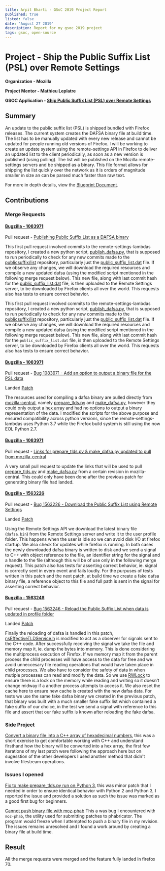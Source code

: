 ```yaml
---
title: Arpit Bharti - GSoC 2019 Project Report
published: true
listed: false
date: 'August 27 2019'
description: Report for my gsoc 2019 project
tags: gsoc, open-source
---
```


# Project - Ship the Public Suffix List (PSL) over Remote Settings

**Organization - Mozilla**

**Project Mentor - Mathieu Leplatre**

**GSOC Application - [Ship Public Suffix List (PSL) over Remote Settings](https://docs.google.com/document/d/1P0Th0FpvTGgq7X5wynVADZFSjVMHc2I0dw1vtRY6N3s/edit?usp=sharing)**

## Summary

An update to the public suffix list (PSL) is shipped bundled with Firefox releases. The current system creates the DAFSA binary file at build time. The list has to be manually updated with every new release and cannot be updated for people running old versions of Firefox. I will be working to create an update system using the remote-settings API in Firefox to deliver an updated list to the client periodically, as soon as a new version is published (using polling). The list will be published on the Mozilla remote-settings servers and be shipped as a binary. This file format allows for shipping the list quickly over the network as it is orders of magnitude smaller in size an can be parsed much faster than raw text.

For more in depth details, view the [Blueprint Document](https://docs.google.com/document/d/1kxlAhu87MQtATxYfBdfRO-WjMHVNo1jA9Gr5mdVBnN8/edit?usp=sharing).

## Contributions

### Merge Requests

#### [Bugzilla - 1083971](https://bugzilla.mozilla.org/show_bug.cgi?id=1083971)

Pull request - [Publishing Public Suffix List as a DAFSA binary](https://github.com/mozilla-services/remote-settings-lambdas/pull/373)

This first pull request involved commits to the remote-settings-lambdas repository, I created a new python script, <a href="https://github.com/mozilla-services/remote-settings-lambdas/blob/master/commands/publish_dafsa.py">publish_dafsa.py</a>, that is supposed to run periodically to check for any new commits made to the <a href="https://github.com/publicsuffix/list">publicsuffix/list</a> repository, particularly just the <a href="https://github.com/publicsuffix/list/blob/master/public_suffix_list.dat">public_suffix_list.dat</a> file. If we observe any changes, we will download the required resources and compile a new updated dafsa (using the modified script mentioned in the following merge request below).
This new file, along with last commit hash for the [public_suffix_list.dat](https://github.com/publicsuffix/list/blob/master/public_suffix_list.dat) file, is then uploaded to the Remote Settings server, to be downloaded by Firefox clients all over the world.
This requests also has tests to ensure correct behavior.

This first pull request involved commits to the remote-settings-lambdas repository,
I created a new python script, [publish_dafsa.py](https://github.com/mozilla-services/remote-settings-lambdas/blob/master/commands/publish_dafsa.py), that is supposed to run periodically to check for any new commits made to the
[publicsuffix/list](https://github.com/publicsuffix/list) repository,
particularly just the [public_suffix_list.dat](https://github.com/publicsuffix/list/blob/master/public_suffix_list.dat) file. If we observe any changes, we will download the required resources and compile a new
updated dafsa (using the modified script mentioned in the following merge request below).
This new file, along with last commit hash for the `public_suffix_list.dat` file, is then uploaded to the Remote Settings server, to be downloaded by Firefox clients
all over the world. This requests also has tests to ensure correct behavior.

#### [Bugzilla - 1083971](https://bugzilla.mozilla.org/show_bug.cgi?id=1083971)

Pull request - [Bug 1083971 - Add an option to output a binary file for the PSL data](https://phabricator.services.mozilla.com/D34364)

Landed [Patch](https://hg.mozilla.org/mozilla-central/rev/822cb68b6ab7)

The resources used for compiling a dafsa binary are pulled directly from [mozilla-central](https://hg.mozilla.org/mozilla-central/), namely [prepare_tlds.py](https://searchfox.org/mozilla-central/source/netwerk/dns/prepare_tlds.py) and [make_dafsa.py](https://searchfox.org/mozilla-central/source/xpcom/ds/tools/make_dafsa.py), however they could only output a [hex array](https://searchfox.org/mozilla-central/source/__GENERATED__/netwerk/dns/etld_data.inc) and had no options to output a binary representation of the data. I modified the scripts for the above purpose and ensured compatibility across python versions, since the remote-settings-lambdas uses Python 3.7 while the Firefox build system is still using the now EOL Python 2.7.

#### [Bugzilla - 1083971](https://bugzilla.mozilla.org/show_bug.cgi?id=1083971) 

Pull request - [Links for prepare_tlds.py & make_dafsa.py updated to pull from mozilla-central](https://github.com/mozilla-services/remote-settings-lambdas/pull/431) 

A very small pull request to update the links that will be used to pull [prepare_tlds.py](https://hg.mozilla.org/mozilla-central/raw-file/822cb68b6ab75c96d7e36aa1f7fffda122d41f0c/netwerk/dns/prepare_tlds.py) and [make_dafsa.py](https://hg.mozilla.org/mozilla-central/raw-file/27de3a352a395fd4fac5964d1027a3144e28224b/xpcom/ds/tools/make_dafsa.py) from a certain revision in mozilla-central. This could only have been done after the previous patch for generating binary file had landed.

#### [Bugzilla - 1563226](https://bugzilla.mozilla.org/show_bug.cgi?id=1563226) 

Pull request - [Bug 1563226 - Download the Public Suffix List using Remote Settings](https://phabricator.services.mozilla.com/D42469) 

Landed [Patch](https://hg.mozilla.org/mozilla-central/rev/3c352981d6c4) 

Using the Remote Settings API we download the latest binary file (`dafsa.bin`) from the Remote Settings server and write it to the user profile folder. This happens when the user is idle so we can avoid disk I/O at firefox startup. We also check for updates while firefox is running. In both cases the newly downloaded dafsa binary is written to disk and we send a signal to C++ with object reference to the file, an identifier string for the signal and a handle to the file (although this will be of use only in the following merge request). This patch also has tests for asserting correct behavior, ie. signal is correctly sent in every event and fails loudly. For the purpuses of tests written in this patch and the next patch, at build time we create a fake dafsa binary file, a reference object to this file and full path is sent in the signal for asserting correct behavior.

#### [Bugzilla - 1563246](https://bugzilla.mozilla.org/show_bug.cgi?id=1563246) 

Pull request - [Bug 1563246 - Reload the Public Suffix List when data is updated in profile folder](https://phabricator.services.mozilla.com/D42470) 

Landed [Patch](https://hg.mozilla.org/mozilla-central/rev/03c9cce08d11) 

Finally the reloading of dafsa is handled in this patch, [nsEffectiveTLDService.h](https://searchfox.org/mozilla-central/source/netwerk/dns/nsEffectiveTLDService.h) is modified to act as a observer for signals sent to the C++ code. After successfully receiving the signal we take the file and memory map it, ie. dump the bytes into memory. This is done considering the multiprocess execution of Firefox. If we memory map it from the parent process the child processes will have access to the data for free and we avoid unneccesary file reading operations that would have taken place in child processes. We also have to consider the safety of data in when mutiple processes can read and modify the data. So we use [RWLock](https://searchfox.org/mozilla-central/source/xpcom/threads/RWLock.h) to ensure there is a lock on the memory while reading and writing so it doesn't change midway if a another process attempts to access it. We also reset the cache here to ensure new cache is created with the new dafsa data. For tests we use the same fake dafsa binary we created in the previous patch, that binary was built with a much smaller fake suffix list which contained a fake suffix of our choice, in the test we send a signal with reference to this file and assert that our fake suffix is known after reloading the fake dafsa.


### Side Project

[Convert a binary file into a C++ array of hexadecimal numbers](https://github.com/arpit73/dafsaBinary-to-hexArray), this was a short exercise to get comfortable working with C++ and understand firsthand how the binary will be converted into a hex array, the first few iterations of my last patch were following the approach here but on sugesstion of the other developers I used another method that didn't involve filestream operations.

### Issues I opened

[Fix to make prepare_tlds.py run on Python 3](https://bugzilla.mozilla.org/show_bug.cgi?id=1552658), this was minor patch that I needed in order to ensure identical behavior with Python 2 and Python 3, I reported the issue and provided a solution as such the issue was marked as a good first bug for beginners.

[Cannot push binary file with moz-phab](https://bugzilla.mozilla.org/show_bug.cgi?id=1574145) This a was bug I encountered with `moz-phab`, the utility used for submitting patches to phabricator. The program would freeze when I attempted to push a binary file in my revision. The issues remains unresolved and I found a work around by creating a binary file at build time.

## Result

All the merge requests were merged and the feature fully landed in firefox 70.